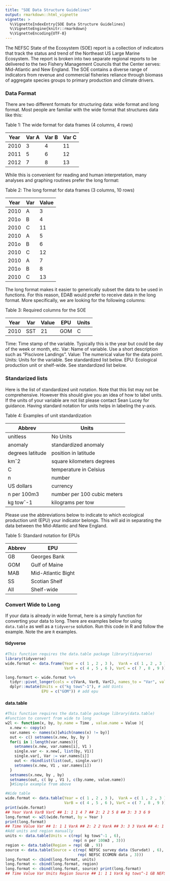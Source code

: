 ```yaml
---
title: "SOE Data Structure Guidelines"
output: rmarkdown::html_vignette
vignette: >
  %\VignetteIndexEntry{SOE Data Structure Guidelines}
  %\VignetteEngine{knitr::rmarkdown}
  %\VignetteEncoding{UTF-8}
---
```


The NEFSC State of the Ecosystem (SOE) report is a collection of indicators that track the status and trend of the Northeast US Large Marine Ecosystem. The report is broken into two separate regional reports to be delivered to the two Fishery Management Councils that the Center serves: Mid-Atlantic and New England. The SOE contains a diverse range of indicators from revenue and commercial fisheries reliance through biomass of aggregate species groups to primary production and climate drivers. 

### Data Format

There are two different formats for structuring data: wide format and long format. Most people are familiar with the wide format that structures data like this: 


Table 1: The wide format for data frames (4 columns, 4 rows)

| Year | Var A  | Var B | Var C |
|------|--------|-------|-------|
| 2010 | 3      | 4     | 11    |
| 2011 | 5      | 6     | 12    |
| 2012 | 7      | 8     | 13    |

While this is convenient for reading and human interpretation, many analyses and graphing routines prefer the long format: 

Table 2: The long format for data frames (3 columns, 10 rows)

| Year | Var    | Value | 
|------|--------|-------|
| 2010 | A      | 3     | 
| 201o | B      | 4     | 
| 2010 | C      | 11    | 
| 2010 | A      | 5     | 
| 201o | B      | 6     | 
| 2010 | C      | 12    | 
| 2010 | A      | 7     | 
| 201o | B      | 8     | 
| 2010 | C      | 13    | 

The long format makes it easier to generically subset the data to be used in functions. For this reason, EDAB would prefer to receive data in the long format. More specifically, we are looking for the following columns: 

Table 3: Required columns for the SOE

| Year | Var  | Value | EPU | Units |
|------|------|-------|-----|-------|
| 2010 | SST  |   21  | GOM | C     |

Time: Time stamp of the variable. Typically this is the year but could be day of the week or month, etc. 
Var: Name of variable. Use a short description such as “Piscivore Landings”. 
Value: The numerical value for the data point. 
Units: Units for the variable. See standardized list below. 
EPU: Ecological production unit or shelf-wide. See standardized list below.

### Standarized lists 

Here is the list of standardized unit notation. Note that this list may not be comprehensive. However this should give you an idea of how to label units. If the units of your variable are not list please contact Sean Lucey for guidance. Having standard notation for units helps in labeling the y-axis. 

Table 4: Examples of unit standardization

| Abbrev | Units                                  | 
|------|------------------------------------------|
| unitless | No Units                             | 
| anomaly  | standardized  anomaly                |  
| degrees latitude |  position in latitude        | 
| kmˆ2     | square kilometers degrees            | 
| C        | temperature in Celsius               |  
| n        | number                               | 
| US dollars  | currency                          | 
| n per 100m3 | number per 100 cubic meters       |  
| kg towˆ-1 |  kilograms per tow                  | 


Please use the abbreviations below to indicate to which ecological production unit (EPU) your indicator belongs. This will aid in separating the data between the Mid-Atlantic and New England. 

Table 5: Standard notation for EPUs 

| Abbrev | EPU                |
|--------|--------------------|
| GB     | Georges Bank       | 
| GOM    | Gulf of Maine      | 
| MAB    | Mid-Atlantic Bight |
| SS     | Scotian Shelf      | 
| All    | Shelf-wide         | 


### Convert Wide to Long

If your data is already in wide format, here is a simply function for converting your data to long. There are examples below for using `data.table` as well as a `tidyverse` solution. Run this code in R and follow the example. Note the are `R` examples. 

#### tidyverse
```r
#This function requires the data.table package library(tidyverse) 
library(tidyverse)
wide.format <- data.frame(Year = c( 1 , 2 , 3 ),  VarA = c( 1 , 2 , 3 ), 
                          VarB = c( 4 , 5 , 6 ), VarC = c( 7 , 8 , 9 )) 

long.formart <- wide.format %>% 
  tidyr::pivot_longer(cols = c(VarA, VarB, VarC), names_to = "Var", values_to = "Value") %>% # convert wide to long
  dplyr::mutate(Units = c("kg tows^-1"), # add Uints
                EPU = c("GOM")) # add epu
```


#### data.table
```r
#This function requires the data.table package library(data.table) 
#Function to convert from wide to long 
w2l <- function(x, by, by.name = Time , value.name = Value ){ 
  x.new <- copy(x)
  var.names <- names(x)[which(names(x) != by)] 
  out <- c() setnames(x.new, by, by ) 
  for(i in 1:length(var.names)){ 
    setnames(x.new, var.names[i], V1 ) 
    single.var <- x.new[, list(by, V1)] 
    single.var[, Var := var.names[i]] 
    out <- rbindlist(list(out, single.var)) 
    setnames(x.new, V1 , var.names[i]) 
  }
  setnames(x.new, by , by) 
  setnames(out, c( by , V1 ), c(by.name, value.name)) 
  }#Simple example from above 

#Wide table 
wide.format <- data.table(Year = c( 1 , 2 , 3 ),  VarA = c( 1 , 2 , 3 ), 
                          VarB = c( 4 , 5 , 6 ), VarC = c( 7 , 8 , 9 )) 
print(wide.format) 
## Year VarA VarB VarC ## 1: 1 1 4 7 ## 2: 2 2 5 8 ## 3: 3 3 6 9 
long.format <- w2l(wide.format, by = Year ) 
print(long.format) 
## Time Value Var ## 1: 1 1 VarA ## 2: 2 2 VarA ## 3: 3 3 VarA ## 4: 1 4 VarB ## 5: 2 5 VarB ## 6: 3 6 VarB ## 7: 1 7 VarC ## 8: 2 8 VarC ## 9: 3 9 VarC #Notice that the w2l function named the columns to the ones noted above #but did not add units, region, or source 3 
#Add units and region manually 
units <- data.table(Units = c(rep( kg tows^-1 , 6), 
                              rep( n per 100m3 , 3))) 
region <- data.table(Region = rep( GB , 9)) 
source <- data.table(Source = c(rep( NEFSC survey data (Survdat) , 6), 
                                rep( NEFSC ECOMON data , 3))) 
long.format <- cbind(long.format, units) 
long.format <- cbind(long.format, region) 
long.format <- cbind(long.format, source) print(long.format) 
## Time Value Var Units Region Source ## 1: 1 1 VarA kg tows^-1 GB NEFSC survey data (Survdat) ## 2: 2 2 VarA kg tows^-1 GB NEFSC survey data (Survdat) ## 3: 3 3 VarA kg tows^-1 GB NEFSC survey data (Survdat) ## 4: 1 4 VarB kg tows^-1 GB NEFSC survey data (Survdat) ## 5: 2 5 VarB kg tows^-1 GB NEFSC survey data (Survdat) ## 6: 3 6 VarB kg tows^-1 GB NEFSC survey data (Survdat) ## 7: 1 7 VarC n per 100m3 GB NEFSC ECOMON data ## 8: 2 8 VarC n per 100m3 GB NEFSC ECOMON data ## 9: 3 9 VarC n per 100m3 GB NEFSC ECOMON data 

```














